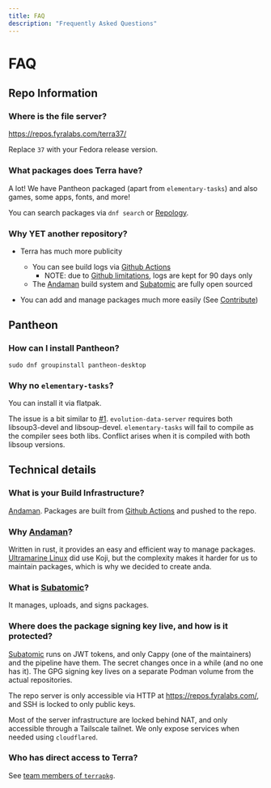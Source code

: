 ```yaml
---
title: FAQ
description: "Frequently Asked Questions"
---
```


# FAQ

## Repo Information

### Where is the file server?

https://repos.fyralabs.com/terra37/

Replace `37` with your Fedora release version.

### What packages does Terra have?

A lot! We have Pantheon packaged (apart from `elementary-tasks`)
and also games, some apps, fonts, and more!

You can search packages via `dnf search` or [Repology].

### Why YET another repository?

- Terra has much more publicity

  - You can see build logs via [Github Actions]
    - NOTE: due to [Github limitations](https://docs.github.com/en/actions/learn-github-actions/usage-limits-billing-and-administration#artifact-and-log-retention-policy), logs are kept for 90 days only
  - The [Andaman] build system and [Subatomic] are fully open sourced

- You can add and manage packages much more easily (See [Contribute](contributing))

## Pantheon

### How can I install Pantheon?

`sudo dnf groupinstall pantheon-desktop`

### Why no `elementary-tasks`?

You can install it via flatpak.

The issue is a bit similar to [#1](../issues/1).
`evolution-data-server` requires both libsoup3-devel and libsoup-devel.
`elementary-tasks` will fail to compile as the compiler sees both libs.
Conflict arises when it is compiled with both libsoup versions.

## Technical details

### What is your Build Infrastructure?

[Andaman]. Packages are built from [Github Actions] and pushed to the repo.

### Why [Andaman]?

Written in rust, it provides an easy and efficient way to manage packages. [Ultramarine Linux] did use Koji, but the complexity makes it harder for us to maintain packages, which is why we decided to create anda.

### What is [Subatomic]?

It manages, uploads, and signs packages.

### Where does the package signing key live, and how is it protected?

[Subatomic] runs on JWT tokens, and only Cappy (one of the maintainers) and the pipeline have them. The secret changes once in a while (and no one has it). The GPG signing key lives on a separate Podman volume from the actual repositories.

The repo server is only accessible via HTTP at https://repos.fyralabs.com/, and SSH is locked to only public keys.

Most of the server infrastructure are locked behind NAT, and only accessible through a Tailscale tailnet. We only expose services when needed using `cloudflared`.

### Who has direct access to Terra?

See [team members of `terrapkg`](https://github.com/orgs/terrapkg/people).

[repology]: https://repology.org/repository/terra_37
[github actions]: https://github.com/terrapkg/packages/actions
[andaman]: https://github.com/FyraLabs/anda
[subatomic]: https://github.com/FyraLabs/subatomic
[ultramarine linux]: https://ultramarine-linux.org
